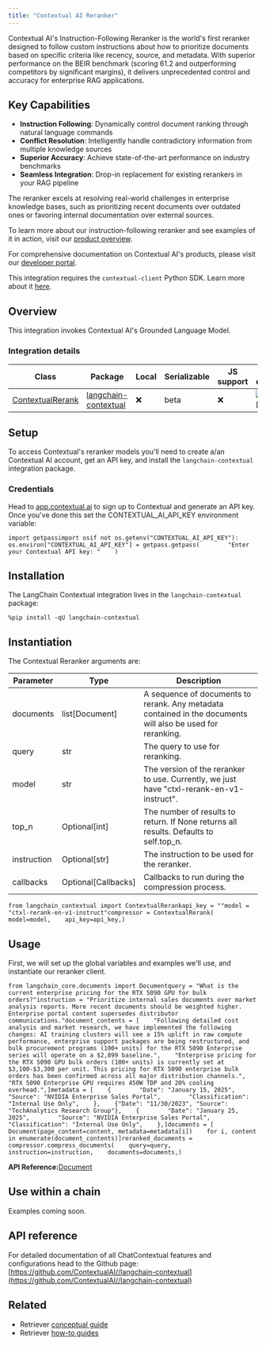 ```yaml
---
title: "Contextual AI Reranker"
---
```


Contextual AI's Instruction-Following Reranker is the world's first reranker designed to follow custom instructions about how to prioritize documents based on specific criteria like recency, source, and metadata. With superior performance on the BEIR benchmark (scoring 61.2 and outperforming competitors by significant margins), it delivers unprecedented control and accuracy for enterprise RAG applications.

## Key Capabilities

* **Instruction Following**: Dynamically control document ranking through natural language commands
* **Conflict Resolution**: Intelligently handle contradictory information from multiple knowledge sources
* **Superior Accuracy**: Achieve state-of-the-art performance on industry benchmarks
* **Seamless Integration**: Drop-in replacement for existing rerankers in your RAG pipeline

The reranker excels at resolving real-world challenges in enterprise knowledge bases, such as prioritizing recent documents over outdated ones or favoring internal documentation over external sources.

To learn more about our instruction-following reranker and see examples of it in action, visit our [product overview](https://contextual.ai/blog/introducing-instruction-following-reranker/).

For comprehensive documentation on Contextual AI's products, please visit our [developer portal](https://docs.contextual.ai/).

This integration requires the `contextual-client` Python SDK. Learn more about it [here](https://github.com/ContextualAI/contextual-client-python).

## Overview

This integration invokes Contextual AI's Grounded Language Model.

### Integration details

| Class                                                                                                                                  | Package                                                                                                    | Local | Serializable | JS support | Package downloads                                                                                 | Package latest                                                                                 |
| -------------------------------------------------------------------------------------------------------------------------------------- | ---------------------------------------------------------------------------------------------------------- | ----- | ------------ | ---------- | ------------------------------------------------------------------------------------------------- | ---------------------------------------------------------------------------------------------- |
| [ContextualRerank](https://python.langchain.com/api_reference/en/latest/chat_models/langchain_contextual.rerank.ContextualRerank.html) | [langchain-contextual](https://python.langchain.com/api_reference/en/latest/contextual_api_reference.html) | ❌     | beta         | ❌          | ![PyPI - Downloads](/images/oss/integrations/retrievers/contextual/pypi/dm/langchain-contextual) | ![PyPI - Version](/images/oss/integrations/retrievers/contextual/pypi/v/langchain-contextual) |

## Setup

To access Contextual's reranker models you'll need to create a/an Contextual AI account, get an API key, and install the `langchain-contextual` integration package.

### Credentials

Head to [app.contextual.ai](https://app.contextual.ai) to sign up to Contextual and generate an API key. Once you've done this set the CONTEXTUAL\_AI\_API\_KEY environment variable:

```
import getpassimport osif not os.getenv("CONTEXTUAL_AI_API_KEY"):    os.environ["CONTEXTUAL_AI_API_KEY"] = getpass.getpass(        "Enter your Contextual API key: "    )
```

## Installation

The LangChain Contextual integration lives in the `langchain-contextual` package:

```
%pip install -qU langchain-contextual
```

## Instantiation

The Contextual Reranker arguments are:

| Parameter   | Type                 | Description                                                                                                 |
| ----------- | -------------------- | ----------------------------------------------------------------------------------------------------------- |
| documents   | list\[Document]      | A sequence of documents to rerank. Any metadata contained in the documents will also be used for reranking. |
| query       | str                  | The query to use for reranking.                                                                             |
| model       | str                  | The version of the reranker to use. Currently, we just have "ctxl-rerank-en-v1-instruct".                   |
| top\_n      | Optional\[int]       | The number of results to return. If None returns all results. Defaults to self.top\_n.                      |
| instruction | Optional\[str]       | The instruction to be used for the reranker.                                                                |
| callbacks   | Optional\[Callbacks] | Callbacks to run during the compression process.                                                            |

```
from langchain_contextual import ContextualRerankapi_key = ""model = "ctxl-rerank-en-v1-instruct"compressor = ContextualRerank(    model=model,    api_key=api_key,)
```

## Usage

First, we will set up the global variables and examples we'll use, and instantiate our reranker client.

```
from langchain_core.documents import Documentquery = "What is the current enterprise pricing for the RTX 5090 GPU for bulk orders?"instruction = "Prioritize internal sales documents over market analysis reports. More recent documents should be weighted higher. Enterprise portal content supersedes distributor communications."document_contents = [    "Following detailed cost analysis and market research, we have implemented the following changes: AI training clusters will see a 15% uplift in raw compute performance, enterprise support packages are being restructured, and bulk procurement programs (100+ units) for the RTX 5090 Enterprise series will operate on a $2,899 baseline.",    "Enterprise pricing for the RTX 5090 GPU bulk orders (100+ units) is currently set at $3,100-$3,300 per unit. This pricing for RTX 5090 enterprise bulk orders has been confirmed across all major distribution channels.",    "RTX 5090 Enterprise GPU requires 450W TDP and 20% cooling overhead.",]metadata = [    {        "Date": "January 15, 2025",        "Source": "NVIDIA Enterprise Sales Portal",        "Classification": "Internal Use Only",    },    {"Date": "11/30/2023", "Source": "TechAnalytics Research Group"},    {        "Date": "January 25, 2025",        "Source": "NVIDIA Enterprise Sales Portal",        "Classification": "Internal Use Only",    },]documents = [    Document(page_content=content, metadata=metadata[i])    for i, content in enumerate(document_contents)]reranked_documents = compressor.compress_documents(    query=query,    instruction=instruction,    documents=documents,)
```

**API Reference:**[Document](https://python.langchain.com/api_reference/core/documents/langchain_core.documents.base.Document.html)

## Use within a chain

Examples coming soon.

## API reference

For detailed documentation of all ChatContextual features and configurations head to the Github page: [https://github.com/ContextualAI//langchain-contextual](https://github.com/ContextualAI//langchain-contextual)

## Related

* Retriever [conceptual guide](/src/oss/concepts/retrievers)
* Retriever [how-to guides](/src/oss/how_to/#retrievers)
